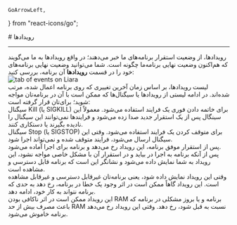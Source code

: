     GoArrowLeft,
} from "react-icons/go";

<Layout>
# رویدادها

<hr className="mb-2" />
رویدادها، از وضعیت استقرار برنامه‌های ما خبر می‌دهند؛ در واقع رویدادها به ما می‌گویند که هم‌اکنون وضعیت نهایی برنامه‌ما چگونه است. شما می‌توانید وضعیت نهایی برنامه‌های خود را در قسمت <b>رویدادها</b> آن برنامه، بررسی کنید:

<div className="h-4" />
<img src="https://files.liara.ir/liara/docs/liara-events.png" alt="tab of events on Liara"/>
<div className="h-4" />
لیست رویدادها، بر اساس زمان آخرین تغییری که روی برنامه اعمال شده، مرتب شده‌اند. در ادامه لیستی از رویدادها یا سیگنال‌ها که ممکن است با آن  در برنامه‌تان مواجه شوید؛ برای‌تان قرار گرفته است:

<Section id="sigkill" title="سیگنال Kill" />
سیگنال Kill (یا SIGKILL) برای خاتمه دادن فوری یک فرایند استفاده می‌شود. معمولاً این سینگال پس از یک استقرار جدید صدا زده می‌شود و فرایندها نمی‌توانند این سیگنال را نادیده بگیرند یا دستکاری کنند.

<Section id="sigstop" title="سیگنال Stop" />
سیگنال Stop (یا SIGSTOP) برای متوقف کردن یک فرایند استفاده می‌شود. وقتی این سیگنال ارسال می‌شود، فرایند متوقف شده و نمی‌تواند اجرا شود.


<Section id="start-app" title="رویداد در انتظار اجرا" />
پس از استقرار موفق برنامه، این رویداد رخ می‌دهد و برنامه برای اجرا آماده می‌شود.

<Section id="present-app" title="رویداد اجرا" />
پس از آنکه برنامه به اجرا در بیاید و در استقرار آن با مشکل خاصی مواجه نشود، این رویداد به شما نمایش داده می‌شود و نشانگر این است که برنامه قابل دسترسی و مشاهده است.

<Section id="turn-off-app" title="رویداد خاموش شدن برنامه" />
وقتی این رویداد نمایش داده شود، یعنی برنامه‌تان غیرقابل دسترسی و غیرقابل مشاهده است. این رویداد گاهاً ممکن است در اثر وجود یک خطا در برنامه، رخ دهد به حدی که برنامه نتواند به کار خود، ادامه دهد.

<Section id="high-ram-consumption" title="رویداد متوقف شدن برنامه در اثر مصرف زیاد RAM" />
این رویداد ممکن است در اثر ناکافی بودن RAM برنامه و یا بروز مشکلی در برنامه که باعث مصرف بیش از حد RAM نسبت به قبل شود، رخ دهد. وقتی این رویداد رخ می‌دهد برنامه خاموش می‌شود.





</Layout>